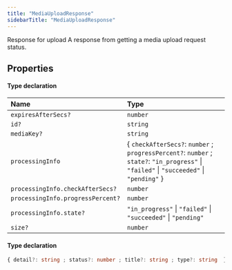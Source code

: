 ```yaml
---
title: "MediaUploadResponse"
sidebarTitle: "MediaUploadResponse"
---
```


Response for upload
A response from getting a media upload request status.

## Properties

<ResponseField name="data" type="Object" required>


#### Type declaration
</ResponseField>


| Name | Type |
| :------ | :------ |
| `expiresAfterSecs?` | `number` |
| `id?` | `string` |
| `mediaKey?` | `string` |
| `processingInfo` | \{ `checkAfterSecs?`: `number` ; `progressPercent?`: `number` ; `state?`: ``"in_progress"`` \| ``"failed"`` \| ``"succeeded"`` \| ``"pending"``  } |
| `processingInfo.checkAfterSecs?` | `number` |
| `processingInfo.progressPercent?` | `number` |
| `processingInfo.state?` | ``"in_progress"`` \| ``"failed"`` \| ``"succeeded"`` \| ``"pending"`` |
| `size?` | `number` |




<ResponseField name="errors" type="Object">


#### Type declaration

```ts
{ detail?: string ; status?: number ; title?: string ; type?: string  }[]
```
</ResponseField>

